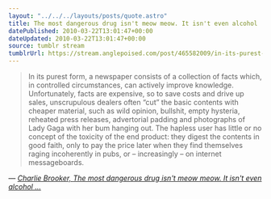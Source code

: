 ```yaml
---
layout: "../../../layouts/posts/quote.astro"
title: The most dangerous drug isn't meow meow. It isn't even alcohol ...
datePublished: 2010-03-22T13:01:47+00:00
dateUpdated: 2010-03-22T13:01:47+00:00
source: tumblr stream
tumblrUrl: https://stream.anglepoised.com/post/465582009/in-its-purest-form-a-newspaper-consists-of-a
---
```


> In its purest form, a newspaper consists of a collection of facts which, in controlled circumstances, can actively improve knowledge. Unfortunately, facts are expensive, so to save costs and drive up sales, unscrupulous dealers often &ldquo;cut&rdquo; the basic contents with cheaper material, such as wild opinion, bullshit, empty hysteria, reheated press releases, advertorial padding and photographs of Lady Gaga with her bum hanging out. The hapless user has little or no concept of the toxicity of the end product: they digest the contents in good faith, only to pay the price later when they find themselves raging incoherently in pubs, or – increasingly – on internet messageboards.

— <cite>[Charlie Brooker, _The most dangerous drug isn't meow meow. It isn't even alcohol ..._](https://www.theguardian.com/commentisfree/2010/mar/22/charlie-brooker-newspapers-dangerous-drug)</cite>

